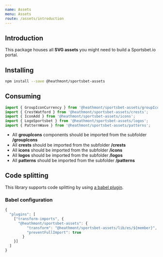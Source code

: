 ```yaml
---
name: Assets
menu: Assets
route: /assets/introduction
---
```


## Introduction

This package houses all **SVG assets** you might need to build a Sportsbet.io portal.

## Installing

```bash
npm install --save @heathmont/sportsbet-assets
```

## Consuming

```javascript
import { GroupIconCurrency } from '@heathmont/sportsbet-assets/groupIcons';
import { CrestWatford } from '@heathmont/sportsbet-assets/crests';
import { IconAdd } from '@heathmont/sportsbet-assets/icons';
import { LogoSportsbet } from '@heathmont/sportsbet-assets/logos';
import { PatternWave } from '@heathmont/sportsbet-assets/patterns';
```

- All **groupIcons** components should be imported from the subfolder **/groupIcons**
- All **crests** should be imported from the subfolder **/crests**
- All **icons** should be imported from the subfolder **/icons**
- All **logos** should be imported from the subfolder **/logos**
- All **patterns** should be imported from the subfolder **/patterns**

## Code splitting

This library supports code splitting by using [a babel plugin](https://www.npmjs.com/package/babel-plugin-transform-imports).

### Babel configuration

```javascript
{
  "plugins": [
    ["transform-imports", {
      "@heathmont/sportsbet-assets": {
          "transform": "@heathmont/sportsbet-assets/lib/es/${member}",
          "preventFullImport": true
        }
    }]
  ]
}
```

